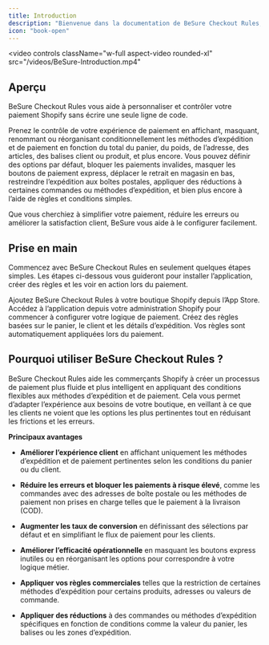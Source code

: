 ```yaml
---
title: Introduction
description: "Bienvenue dans la documentation de BeSure Checkout Rules, votre guide pour personnaliser l’expérience de paiement Shopify."
icon: "book-open"
---
```


<video
  controls
  className="w-full aspect-video rounded-xl"
  src="/videos/BeSure-Introduction.mp4"
></video>

## Aperçu

BeSure Checkout Rules vous aide à personnaliser et contrôler votre paiement Shopify sans écrire une seule ligne de code.

Prenez le contrôle de votre expérience de paiement en affichant, masquant, renommant ou réorganisant conditionnellement les méthodes d’expédition et de paiement en fonction du total du panier, du poids, de l’adresse, des articles, des balises client ou produit, et plus encore. Vous pouvez définir des options par défaut, bloquer les paiements invalides, masquer les boutons de paiement express, déplacer le retrait en magasin en bas, restreindre l’expédition aux boîtes postales, appliquer des réductions à certaines commandes ou méthodes d’expédition, et bien plus encore à l’aide de règles et conditions simples.

Que vous cherchiez à simplifier votre paiement, réduire les erreurs ou améliorer la satisfaction client, BeSure vous aide à le configurer facilement.

## Prise en main

Commencez avec BeSure Checkout Rules en seulement quelques étapes simples. Les étapes ci-dessous vous guideront pour installer l’application, créer des règles et les voir en action lors du paiement.

<CardGroup cols={2}>
  <Card
    title="Installer l’application"
    icon="download"
    href="/guides/fr/get-started/installation#installer-l’application"
  >
    Ajoutez BeSure Checkout Rules à votre boutique Shopify depuis l’App Store.
  </Card>
  <Card
    title="Ouvrir l’application dans l’administration"
    icon="gear"
    href="/guides/fr/get-started/installation#accéder-à-l’application"
  >
    Accédez à l’application depuis votre administration Shopify pour commencer à configurer votre logique de paiement.
  </Card>
  <Card
    title="Créer vos règles"
    icon="sliders"
    href="/guides/fr/get-started/quickstart"
  >
    Créez des règles basées sur le panier, le client et les détails d’expédition.
  </Card>
  <Card
    title="Voir le résultat en action"
    icon="eye"
    href="/guides/fr/get-started/quickstart#tester-la-règle"
  >
    Vos règles sont automatiquement appliquées lors du paiement.
  </Card>
</CardGroup>

## Pourquoi utiliser BeSure Checkout Rules ?

BeSure Checkout Rules aide les commerçants Shopify à créer un processus de paiement plus fluide et plus intelligent en appliquant des conditions flexibles aux méthodes d’expédition et de paiement. Cela vous permet d’adapter l’expérience aux besoins de votre boutique, en veillant à ce que les clients ne voient que les options les plus pertinentes tout en réduisant les frictions et les erreurs.

**Principaux avantages**

- **Améliorer l’expérience client** en affichant uniquement les méthodes d’expédition et de paiement pertinentes selon les conditions du panier ou du client.

- **Réduire les erreurs et bloquer les paiements à risque élevé**, comme les commandes avec des adresses de boîte postale ou les méthodes de paiement non prises en charge telles que le paiement à la livraison (COD).

- **Augmenter les taux de conversion** en définissant des sélections par défaut et en simplifiant le flux de paiement pour les clients.

- **Améliorer l’efficacité opérationnelle** en masquant les boutons express inutiles ou en réorganisant les options pour correspondre à votre logique métier.

- **Appliquer vos règles commerciales** telles que la restriction de certaines méthodes d’expédition pour certains produits, adresses ou valeurs de commande.

- **Appliquer des réductions** à des commandes ou méthodes d’expédition spécifiques en fonction de conditions comme la valeur du panier, les balises ou les zones d’expédition.
